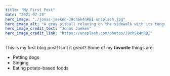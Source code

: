 ```yaml
---
title: "My First Post"
date: "2021-07-23"
hero_image: "./jonas-jaeken-J9chSk4nRBI-unsplash.jpg"
hero_image_alt: "A gray pitbull relaxing on the sidewalk with its tongue hanging out"
hero_image_credit_text: "Jonas Jaeken"
hero_image_credit_link: "https://unsplash.com/photos/J9chSk4nRBI"
---
```

This is my first blog post! Isn't it *great*?
Some of my **favorite** things are:
* Petting dogs
* Singing
* Eating potato-based foods
